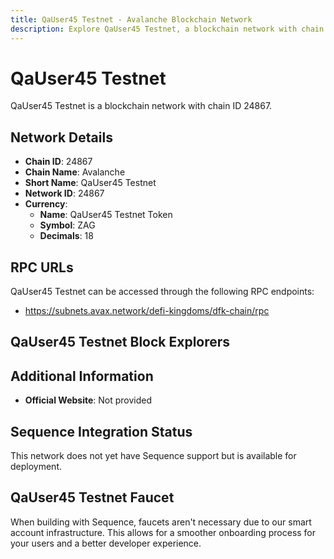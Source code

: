 ```yaml
--- 
title: QaUser45 Testnet - Avalanche Blockchain Network
description: Explore QaUser45 Testnet, a blockchain network with chain ID 24867. Learn about its native currency, QaUser45 Testnet Token, and how to interact with the network.
---
```


# QaUser45 Testnet

QaUser45 Testnet is a blockchain network with chain ID 24867.

## Network Details

- **Chain ID**: 24867
- **Chain Name**: Avalanche
- **Short Name**: QaUser45 Testnet
- **Network ID**: 24867
- **Currency**: 
  - **Name**: QaUser45 Testnet Token
  - **Symbol**: ZAG
  - **Decimals**: 18

## RPC URLs

QaUser45 Testnet can be accessed through the following RPC endpoints:

- https://subnets.avax.network/defi-kingdoms/dfk-chain/rpc

## QaUser45 Testnet Block Explorers



## Additional Information

- **Official Website**: Not provided

## Sequence Integration Status

This network does not yet have Sequence support but is available for deployment.

## QaUser45 Testnet Faucet

When building with Sequence, faucets aren't necessary due to our smart account infrastructure. This allows for a smoother onboarding process for your users and a better developer experience.
